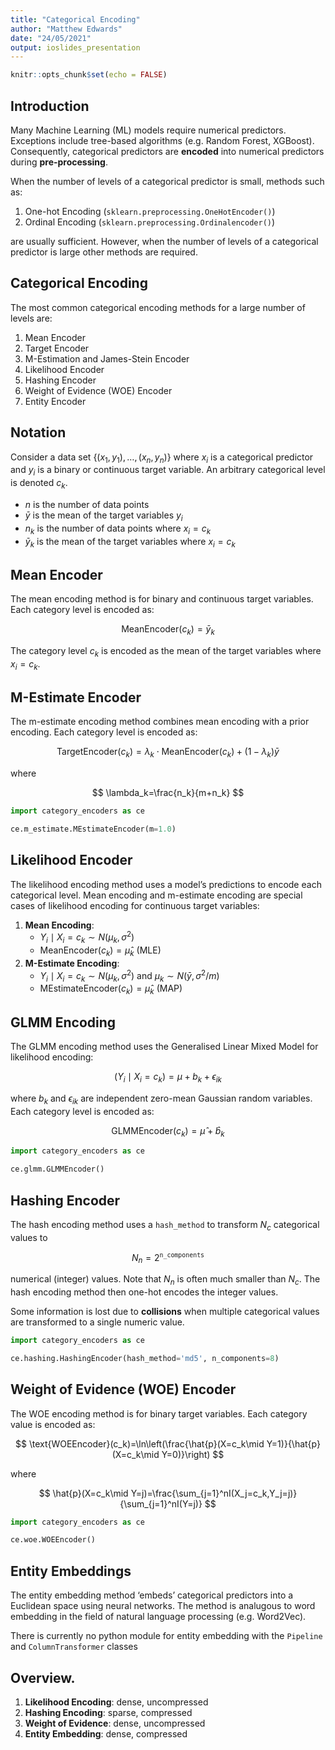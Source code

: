```yaml
---
title: "Categorical Encoding"
author: "Matthew Edwards"
date: "24/05/2021"
output: ioslides_presentation
---
```


```r
knitr::opts_chunk$set(echo = FALSE)
```

## Introduction

Many Machine Learning (ML) models require numerical predictors. Exceptions include tree-based algorithms (e.g. Random Forest, XGBoost). Consequently, categorical predictors are **encoded** into numerical predictors during **pre-processing**. 

When the number of levels of a categorical predictor is small, methods such as:

1. One-hot Encoding (`sklearn.preprocessing.OneHotEncoder()`) 
2. Ordinal Encoding (`sklearn.preprocessing.Ordinalencoder()`)

are usually sufficient. However, when the number of levels of a categorical predictor is large other methods are required.

## Categorical Encoding

The most common categorical encoding methods for a large number of levels are:

1. Mean Encoder
2. Target Encoder
3. M-Estimation and James-Stein Encoder
3. Likelihood Encoder
4. Hashing Encoder
5. Weight of Evidence (WOE) Encoder
6. Entity Encoder

## Notation

Consider a data set $\{(x_1,y_1),\dots,(x_n,y_n)\}$ where $x_i$ is a categorical predictor and $y_i$ is a binary or continuous target variable. An arbitrary categorical level is denoted $c_k$.

- $n$ is the number of data points
- $\bar{y}$ is the mean of the target variables $y_i$
- $n_k$ is the number of data points where $x_i=c_k$
- $\bar{y}_k$ is the mean of the target variables where $x_i=c_k$

## Mean Encoder

The mean encoding method is for binary and continuous target variables. Each category level is encoded as:

$$
\text{MeanEncoder}(c_k)=\bar{y}_k
$$

The category level $c_k$ is encoded as the mean of the target variables where $x_i=c_k$.

## M-Estimate Encoder

The m-estimate encoding method combines mean encoding with a prior encoding. Each category level is encoded as:

$$
\text{TargetEncoder}(c_k)=\lambda_k\cdot\text{MeanEncoder}(c_k)+(1-\lambda_k)\bar{y}
$$

where

$$
\lambda_k=\frac{n_k}{m+n_k}
$$

```python
import category_encoders as ce

ce.m_estimate.MEstimateEncoder(m=1.0)
```

## Likelihood Encoder

The likelihood encoding method uses a model's predictions to encode each categorical level. Mean encoding and m-estimate encoding are special cases of likelihood encoding for continuous target variables:

1. **Mean Encoding**: 
    + $Y_i\mid X_i=c_k\sim N(\mu_k,\sigma^2)$
    + $\text{MeanEncoder}(c_k)=\hat{\mu}_k$ (MLE)
2. **M-Estimate Encoding**: 
    + $Y_i\mid X_i=c_k\sim N(\mu_k,\sigma^2)$ and $\mu_k\sim N(\bar{y},\sigma^2/m)$
    + $\text{MEstimateEncoder}(c_k)=\hat{\mu}_k$ (MAP)

## GLMM Encoding

The GLMM encoding method uses the Generalised Linear Mixed Model for likelihood encoding:

$$
(Y_i\mid X_i=c_k)=\mu+b_k+\epsilon_{ik}
$$

where $b_k$ and $\epsilon_{ik}$ are independent zero-mean Gaussian random variables. Each category level is encoded as:

$$
\text{GLMMEncoder}(c_k)=\hat{\mu}+\hat{b}_k
$$

```python
import category_encoders as ce

ce.glmm.GLMMEncoder()
```

## Hashing Encoder

The hash encoding method uses a `hash_method` to transform $N_c$ categorical values to 

$$
N_n=2^\texttt{n_components}
$$ 

numerical (integer) values. Note that $N_n$ is often much smaller than $N_c$. The hash encoding method then one-hot encodes the integer values.

Some information is lost due to **collisions** when multiple categorical values are transformed to a single numeric value.

```python
import category_encoders as ce

ce.hashing.HashingEncoder(hash_method='md5', n_components=8)
```

## Weight of Evidence (WOE) Encoder

The WOE encoding method is for binary target variables. Each category value is encoded as:

$$
\text{WOEEncoder}(c_k)=\ln\left(\frac{\hat{p}(X=c_k\mid Y=1)}{\hat{p}(X=c_k\mid Y=0)}\right)
$$

where 

$$
\hat{p}(X=c_k\mid Y=j)=\frac{\sum_{j=1}^nI(X_j=c_k,Y_j=j)}{\sum_{j=1}^nI(Y=j)}
$$

```python
import category_encoders as ce

ce.woe.WOEEncoder()
```

## Entity Embeddings

The entity embedding method 'embeds' categorical predictors into a Euclidean space using neural networks. The method is analugous to word embedding in the field of natural language processing (e.g. Word2Vec).

There is currently no python module for entity embedding with the `Pipeline` and `ColumnTransformer` classes

## Overview.

1. **Likelihood Encoding**: dense, uncompressed
2. **Hashing Encoding**: sparse, compressed
3. **Weight of Evidence**: dense, uncompressed
4. **Entity Embedding**: dense, compressed
